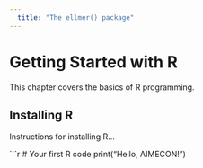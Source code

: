 ```yaml
---
  title: "The ellmer() package"
---
```

  
# Getting Started with R

This chapter covers the basics of R programming.

## Installing R

Instructions for installing R...

```r
# Your first R code
print("Hello, AIMECON!")